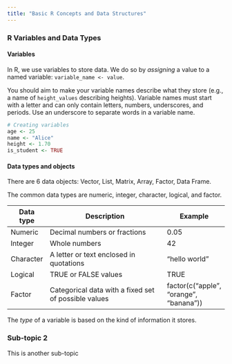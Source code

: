 ```yaml
---
title: "Basic R Concepts and Data Structures"
---
```


### R Variables and Data Types

#### Variables

In R, we use variables to store data. We do so by *assigning* a value to a named variable: `variable_name <- value`.

You should aim to make your variable names describe what they store (e.g., a name of `height_values` describing heights). Variable names must start with a letter and can only contain letters, numbers, underscores, and periods. Use an underscore to separate words in a variable name.

```r
# Creating variables
age <- 25
name <- "Alice"
height <- 1.70
is_student <- TRUE
```

#### Data types and objects

There are 6 data objects: Vector, List, Matrix, Array, Factor, Data Frame.

The common data types are numeric, integer, character, logical, and factor.

| Data type | Description                                          | Example                                |
|-------------|----------------------------------------------|-------------|
| Numeric   | Decimal numbers or fractions                         | 0.05                                   |
| Integer   | Whole numbers                                        | 42                                     |
| Character | A letter or text enclosed in quotations              | "hello world"                          |
| Logical   | TRUE or FALSE values                                 | TRUE                                   |
| Factor    | Categorical data with a fixed set of possible values | factor(c("apple", "orange", "banana")) |

The *type* of a variable is based on the kind of information it stores.

### Sub-topic 2

This is another sub-topic
